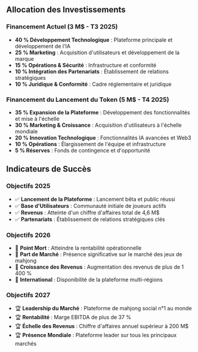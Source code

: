 ## Allocation des Investissements

### Financement Actuel (3 M$ - T3 2025)
- **40 % Développement Technologique** : Plateforme principale et développement de l'IA
- **25 % Marketing** : Acquisition d'utilisateurs et développement de la marque
- **15 % Opérations & Sécurité** : Infrastructure et conformité
- **10 % Intégration des Partenariats** : Établissement de relations stratégiques
- **10 % Juridique & Conformité** : Cadre réglementaire et juridique

### Financement du Lancement du Token (5 M$ - T4 2025)
- **35 % Expansion de la Plateforme** : Développement des fonctionnalités et mise à l'échelle
- **30 % Marketing & Croissance** : Acquisition d'utilisateurs à l'échelle mondiale
- **20 % Innovation Technologique** : Fonctionnalités IA avancées et Web3
- **10 % Opérations** : Élargissement de l'équipe et infrastructure
- **5 % Réserves** : Fonds de contingence et d'opportunité

## Indicateurs de Succès

### Objectifs 2025
- ✅ **Lancement de la Plateforme** : Lancement bêta et public réussi
- ✅ **Base d'Utilisateurs** : Communauté initiale de joueurs actifs
- ✅ **Revenus** : Atteinte d'un chiffre d'affaires total de 4,6 M$
- ✅ **Partenariats** : Établissement de relations stratégiques clés

### Objectifs 2026
- 🎯 **Point Mort** : Atteindre la rentabilité opérationnelle
- 🎯 **Part de Marché** : Présence significative sur le marché des jeux de mahjong
- 🎯 **Croissance des Revenus** : Augmentation des revenus de plus de 1 400 %
- 🎯 **International** : Disponibilité de la plateforme multi-régions

### Objectifs 2027
- 🏆 **Leadership du Marché** : Plateforme de mahjong social n°1 au monde
- 🏆 **Rentabilité** : Marge EBITDA de plus de 37 %
- 🏆 **Échelle des Revenus** : Chiffre d'affaires annuel supérieur à 200 M$
- 🏆 **Présence Mondiale** : Plateforme leader sur tous les principaux marchés
